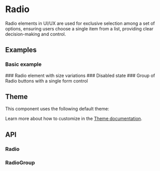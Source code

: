 
<Meta title="Docs/Components/Form/Radio" />

# Radio

Radio elements in UI/UX are used for exclusive selection among a set of options,
ensuring users choose a single item from a list, providing clear decision-making and control.

## Examples
### Basic example
<Canvas sourceState="shown" of={RadioStories.Simple} />
### Radio element with size variations
<Canvas of={RadioStories.Sizes} />
### Disabled state
<Canvas of={RadioStories.Disabled} />
### Group of Radio buttons with a single form control
<Canvas of={RadioGroupStories.Simple} />

## Theme
This component uses the following default theme:

<ThemeRender theme={darkRadioTheme} />

Learn more about how to customize in the [Theme documentation](?path=/docs/docs-theme-getting-started--docs).

## API
### Radio
<ArgTypes of={Radio} />

### RadioGroup
<ArgTypes of={RadioGroup} />

